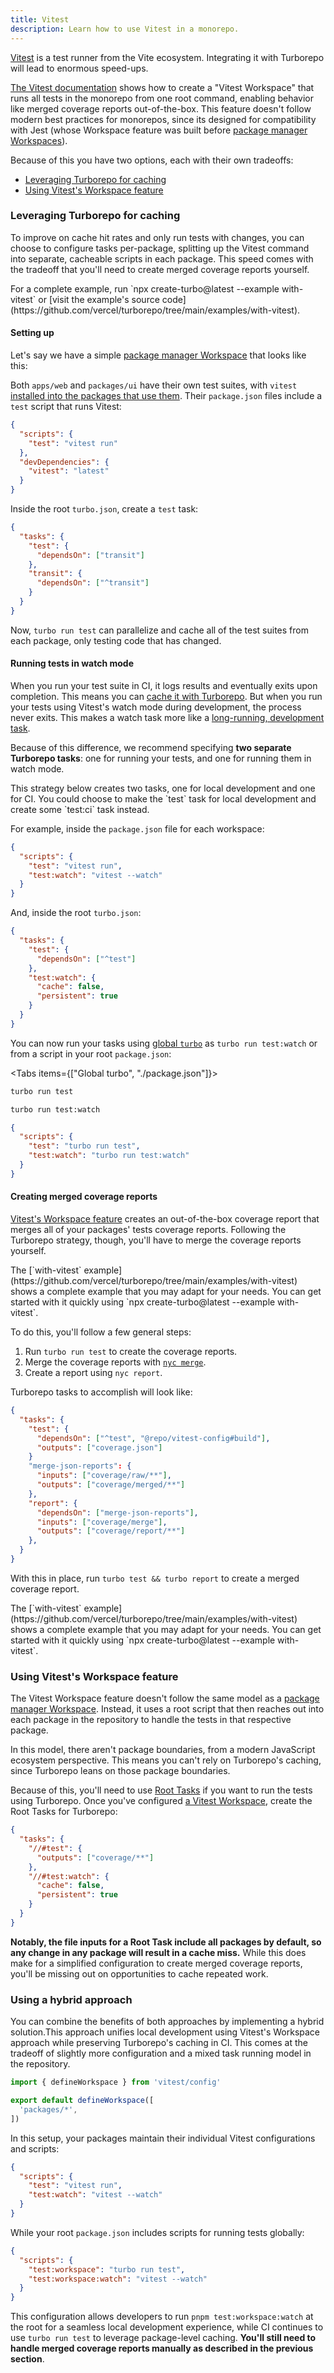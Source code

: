 ```yaml
---
title: Vitest
description: Learn how to use Vitest in a monorepo.
---
```



[Vitest](https://vitest.dev/) is a test runner from the Vite ecosystem. Integrating it with Turborepo will lead to enormous speed-ups.

[The Vitest documentation](https://vitest.dev/guide/workspace) shows how to create a "Vitest Workspace" that runs all tests in the monorepo from one root command, enabling behavior like merged coverage reports out-of-the-box. This feature doesn't follow modern best practices for monorepos, since its designed for compatibility with Jest (whose Workspace feature was built before [package manager Workspaces](/repo/docs/crafting-your-repository/structuring-a-repository)).

Because of this you have two options, each with their own tradeoffs:

- [Leveraging Turborepo for caching](#leveraging-turborepo-for-caching)
- [Using Vitest's Workspace feature](#using-vitests-workspace-feature)

### Leveraging Turborepo for caching

To improve on cache hit rates and only run tests with changes, you can choose to configure tasks per-package, splitting up the Vitest command into separate, cacheable scripts in each package. This speed comes with the tradeoff that you'll need to create merged coverage reports yourself.

<Callout>
  For a complete example, run `npx create-turbo@latest --example with-vitest` or
  [visit the example's source
  code](https://github.com/vercel/turborepo/tree/main/examples/with-vitest).
</Callout>

#### Setting up

Let's say we have a simple [package manager Workspace](/repo/docs/crafting-your-repository/structuring-a-repository) that looks like this:

<Files>
  <Folder name="apps" defaultOpen>
    <Folder name="web" defaultOpen>
      <File name="package.json" />
    </Folder>
  </Folder>
  <Folder name="packages" defaultOpen>
    <Folder name="ui" defaultOpen>
      <File name="package.json" />
    </Folder>
  </Folder>
</Files>

Both `apps/web` and `packages/ui` have their own test suites, with `vitest` [installed into the packages that use them](/repo/docs/crafting-your-repository/managing-dependencies#install-dependencies-where-theyre-used). Their `package.json` files include a `test` script that runs Vitest:

```json title="./apps/web/package.json"
{
  "scripts": {
    "test": "vitest run"
  },
  "devDependencies": {
    "vitest": "latest"
  }
}
```

Inside the root `turbo.json`, create a `test` task:

```json title="./turbo.json"
{
  "tasks": {
    "test": {
      "dependsOn": ["transit"]
    },
    "transit": {
      "dependsOn": ["^transit"]
    }
  }
}
```

Now, `turbo run test` can parallelize and cache all of the test suites from each package, only testing code that has changed.

#### Running tests in watch mode

When you run your test suite in CI, it logs results and eventually exits upon completion. This means you can [cache it with Turborepo](/repo/docs/crafting-your-repository/caching). But when you run your tests using Vitest's watch mode during development, the process never exits. This makes a watch task more like a [long-running, development task](/repo/docs/crafting-your-repository/developing-applications).

Because of this difference, we recommend specifying **two separate Turborepo tasks**: one for running your tests, and one for running them in watch mode.

<Callout>
  This strategy below creates two tasks, one for local development and one for
  CI. You could choose to make the `test` task for local development and create
  some `test:ci` task instead.
</Callout>

For example, inside the `package.json` file for each workspace:

```json title="./apps/web/package.json"
{
  "scripts": {
    "test": "vitest run",
    "test:watch": "vitest --watch"
  }
}
```

And, inside the root `turbo.json`:

```json title="./turbo.json"
{
  "tasks": {
    "test": {
      "dependsOn": ["^test"]
    },
    "test:watch": {
      "cache": false,
      "persistent": true
    }
  }
}
```

You can now run your tasks using [global `turbo`](/repo/docs/getting-started/installation#global-installation) as `turbo run test:watch` or from a script in your root `package.json`:

<Tabs items={["Global turbo", "./package.json"]}>
<Tab value="Global turbo">

```bash title="Terminal"
turbo run test

turbo run test:watch
```

</Tab>

<Tab value="./package.json">

```json title="./package.json"
{
  "scripts": {
    "test": "turbo run test",
    "test:watch": "turbo run test:watch"
  }
}
```

</Tab>

</Tabs>

#### Creating merged coverage reports

[Vitest's Workspace feature](#using-vitests-workspace-feature) creates an out-of-the-box coverage report that merges all of your packages' tests coverage reports. Following the Turborepo strategy, though, you'll have to merge the coverage reports yourself.

<Callout type="info">
  The [`with-vitest`
  example](https://github.com/vercel/turborepo/tree/main/examples/with-vitest)
  shows a complete example that you may adapt for your needs. You can get
  started with it quickly using `npx create-turbo@latest --example with-vitest`.
</Callout>

To do this, you'll follow a few general steps:

1. Run `turbo run test` to create the coverage reports.
2. Merge the coverage reports with [`nyc merge`](https://github.com/istanbuljs/nyc?tab=readme-ov-file#what-about-nyc-merge).
3. Create a report using `nyc report`.

Turborepo tasks to accomplish will look like:

```json title="./turbo.json"
{
  "tasks": {
    "test": {
      "dependsOn": ["^test", "@repo/vitest-config#build"],
      "outputs": ["coverage.json"]
    }
    "merge-json-reports": {
      "inputs": ["coverage/raw/**"],
      "outputs": ["coverage/merged/**"]
    },
    "report": {
      "dependsOn": ["merge-json-reports"],
      "inputs": ["coverage/merge"],
      "outputs": ["coverage/report/**"]
    },
  }
}
```

With this in place, run `turbo test && turbo report` to create a merged coverage report.

<Callout type="info">
  The [`with-vitest`
  example](https://github.com/vercel/turborepo/tree/main/examples/with-vitest)
  shows a complete example that you may adapt for your needs. You can get
  started with it quickly using `npx create-turbo@latest --example with-vitest`.
</Callout>

### Using Vitest's Workspace feature

The Vitest Workspace feature doesn't follow the same model as a [package manager Workspace](/repo/docs/crafting-your-repository/structuring-a-repository). Instead, it uses a root script that then reaches out into each package in the repository to handle the tests in that respective package.

In this model, there aren't package boundaries, from a modern JavaScript ecosystem perspective. This means you can't rely on Turborepo's caching, since Turborepo leans on those package boundaries.

Because of this, you'll need to use [Root Tasks](/repo/docs/crafting-your-repository/configuring-tasks#registering-root-tasks) if you want to run the tests using Turborepo. Once you've configured [a Vitest Workspace](https://vitest.dev/guide/workspace), create the Root Tasks for Turborepo:

```json title="./turbo.json"
{
  "tasks": {
    "//#test": {
      "outputs": ["coverage/**"]
    },
    "//#test:watch": {
      "cache": false,
      "persistent": true
    }
  }
}
```

**Notably, the file inputs for a Root Task include all packages by default, so any change in any package will result in a cache miss.** While this does make for a simplified configuration to create merged coverage reports, you'll be missing out on opportunities to cache repeated work.

### Using a hybrid approach

You can combine the benefits of both approaches by implementing a hybrid solution.This approach unifies local development using Vitest's Workspace approach while preserving Turborepo's caching in CI.  This comes at the tradeoff of slightly more configuration and a mixed task running model in the repository.

```ts title="./vitest.workspace.ts"
import { defineWorkspace } from 'vitest/config'

export default defineWorkspace([
  'packages/*',
])
```

In this setup, your packages maintain their individual Vitest configurations and scripts:

```json title="./packages/ui/package.json"
{
  "scripts": {
    "test": "vitest run",
    "test:watch": "vitest --watch"
  }
}
```

While your root `package.json` includes scripts for running tests globally:

```json title="./package.json"
{
  "scripts": {
    "test:workspace": "turbo run test",
    "test:workspace:watch": "vitest --watch"
  }
}
```

This configuration allows developers to run `pnpm test:workspace:watch` at the root for a seamless local development experience, while CI continues to use `turbo run test` to leverage package-level caching. **You'll still need to handle merged coverage reports manually as described in the previous section**.
